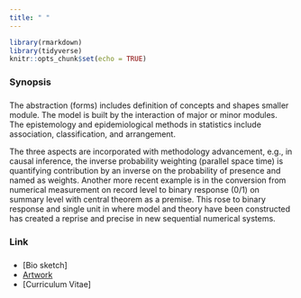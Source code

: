 ```yaml
---
title: " "
---
```


```r
library(rmarkdown)
library(tidyverse)
knitr::opts_chunk$set(echo = TRUE)
```

###
###
### Synopsis
###
###

The abstraction (forms) includes definition of concepts and shapes smaller module. The model is built by the interaction of major or minor modules. The epistemology and epidemiological methods in statistics include association, classification, and arrangement.

The three aspects are incorporated with methodology advancement, e.g., in causal inference, the inverse probability weighting (parallel space time) is quantifying contribution by an inverse on the probability of presence and named as weights. Another more recent example is in the conversion from numerical measurement on record level to binary response (0/1) on summary level with central theorem as a premise. This rose to binary response and single unit in where model and theory have been constructed has created a reprise and precise in new sequential numerical systems.


###
###
### Link
###
###

  * [Bio sketch]
  * [Artwork](http://janeyan.se)
  * [Curriculum Vitae]


